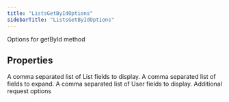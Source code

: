 ```yaml
---
title: "ListsGetByIdOptions"
sidebarTitle: "ListsGetByIdOptions"
---
```


Options for getById method

## Properties

<ParamField name="listfields" type="string[]">
A comma separated list of List fields to display.
</ParamField>





<ParamField name="expansions" type="string[]">
A comma separated list of fields to expand.
</ParamField>





<ParamField name="userfields" type="string[]">
A comma separated list of User fields to display.
</ParamField>





<ParamField name="requestOptions" type="[RequestOptions](/xdks/typescript/reference/interfaces/RequestOptions)">
Additional request options
</ParamField>



